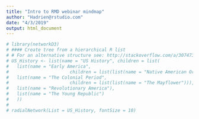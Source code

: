 ```yaml
---
title: "Intro to RMD webinar mindmap"
author: "Hadrien@rstudio.com"
date: "4/3/2019"
output: html_document
---
```


```r
# library(networkD3)
# #### Create tree from a hierarchical R list
# # For an alternative structure see: http://stackoverflow.com/a/30747323/1705044
# US_History <- list(name = "US History", children = list(
#   list(name = "Early America",
#                       children = list(list(name = "Native American Origins"))),
#   list(name = "The Colonial Period",
#                       children = list(list(name = "The Mayflower"))),
#   list(name = "Revolutionary America"),
#   list(name = "The Young Republic")
#   ))
# 
# radialNetwork(List = US_History, fontSize = 10)

```

